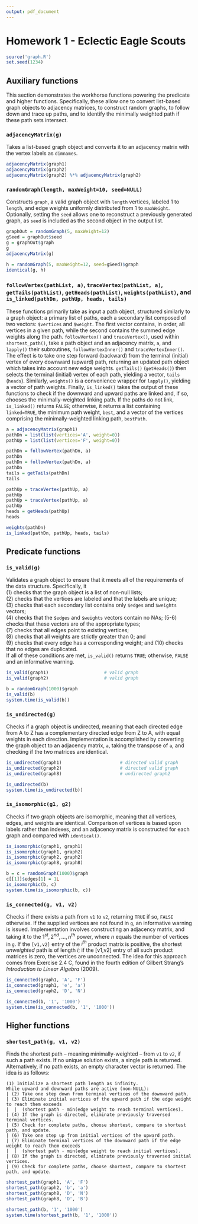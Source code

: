 ```yaml
---
output: pdf_document
---
```

Homework 1 - Eclectic Eagle Scouts
========================================================

```r
source('graph.R')
set.seed(1234)
```

## Auxiliary functions
This section demonstrates the workhorse functions powering the predicate and higher functions. Specifically, these allow one to convert list-based graph objects to adjacency matrices, to construct random graphs, to follow down and trace up paths, and to identify the minimally weighted path if these path sets intersect.

### ```adjacencyMatrix(g)```
Takes a list-based graph object and converts it to an adjacency matrix with the vertex labels as ```dimnames```. 
```r
adjacencyMatrix(graph1)
adjacencyMatrix(graph2)
adjacencyMatrix(graph2) %*% adjacencyMatrix(graph2)
```

### ```randomGraph(length, maxWeight=10, seed=NULL)```
Constructs ```graph```, a valid graph object with ```length``` vertices, labeled 1 to ```length```, and edge weights uniformly distributed from 1 to ```maxWeight```. Optionally, setting the ```seed``` allows one to reconstruct a previously generated graph, as ```seed``` is included as the second object in the output list. 
```r
graphOut = randomGraph(5, maxWeight=12)
gSeed = graphOut$seed
g = graphOut$graph
g
adjacencyMatrix(g)

h = randomGraph(5, maxWeight=12, seed=gSeed)$graph
identical(g, h)
```

### ```followVertex(pathList, a)```, ```traceVertex(pathList, a)```, ```getTails(pathList)```, ```getHeads(pathList)```, ```weights(pathList)```, and ```is_linked(pathDn, pathUp, heads, tails)```
These functions primarily take as input a path object, structured similarly to a graph object: a primary list of paths, each a secondary list composed of two vectors: ```$vertices``` and ```$weight```. The first vector contains, in order, all vertices in a given path, while the second contains the summed edge weights along the path. ```followVertex()``` and ```traceVertex()```, used within ```shortest_path()```, take a path object and an adjacency matrix, ```a```, and ```lapply()``` their subroutines, ```followVertexInner()``` and ```traceVertexInner()```. The effect is to take one step forward (backward) from the terminal (initial) vertex of every downward (upward) path, returning an updated path object which takes into account new edge weights. ```getTails()``` (```getHeads()```) then selects the terminal (initial) vertex of each path, yielding a vector, ```tails``` (```heads```). Similarly, ```weights()``` is a convenience wrapper for ```lapply()```, yielding a vector of path weights. Finally, ```is_linked()``` takes the output of these functions to check if the downward and upward paths are linked and, if so, chooses the minimally-weighted linking path. If the paths do not link, ```is_linked()``` returns ```FALSE```; otherwise, it returns a list containing ```linked=TRUE```, the minimum path weight, ```best```, and a vector of the vertices comprising the minimally-weighted linking path, ```bestPath```.
```r
a = adjacencyMatrix(graph1)
pathDn = list(list(vertices='A', weight=0))
pathUp = list(list(vertices='F', weight=0))

pathDn = followVertex(pathDn, a)
pathDn
pathDn = followVertex(pathDn, a)
pathDn
tails = getTails(pathDn)
tails

pathUp = traceVertex(pathUp, a)
pathUp
pathUp = traceVertex(pathUp, a)
pathUp
heads = getHeads(pathUp)
heads

weights(pathDn)
is_linked(pathDn, pathUp, heads, tails)
```

## Predicate functions

### ```is_valid(g)```
Validates a graph object to ensure that it meets all of the requirements of the data structure. Specifically, it  
(1) checks that the graph object is a list of non-null lists;  
(2) checks that the vertices are labeled and that the labels are unique;  
(3) checks that each secondary list contains only ```$edges``` and ```$weights``` vectors;  
(4) checks that the ```$edges``` and ```$weights``` vectors contain no NAs;
(5-6) checks that these vectors are of the appropriate types;  
(7) checks that all edges point to existing vertices;  
(8) checks that all weights are strictly greater than 0; and  
(9) checks that every edge has a corresponding weight; and
(10) checks that no edges are duplicated.  
If all of these conditions are met, ```is_valid()``` returns ```TRUE```; otherwise, ```FALSE``` and an informative warning. 
```r
is_valid(graph1)                     # valid graph
is_valid(graph2)                     # valid graph

b = randomGraph(1000)$graph
is_valid(b)
system.time(is_valid(b))
```

### ```is_undirected(g)```
Checks if a graph object is undirected, meaning that each directed edge from A to Z has a complementary directed edge from Z to A, with equal weights in each direction. Implementation is accomplished by converting the graph object to an adjacency matrix, ```a```, taking the transpose of ```a```, and checking if the two matrices are identical. 
```r
is_undirected(graph1)                      # directed valid graph
is_undirected(graph2)                      # directed valid graph
is_undirected(graph8)                      # undirected graph2

is_undirected(b)
system.time(is_undirected(b))
```

### ```is_isomorphic(g1, g2)```
Checks if two graph objects are isomorphic, meaning that all vertices, edges, and weights are identical. Comparison of vertices is based upon labels rather than indexes, and an adjacency matrix is constructed for each graph and compared with ```identical()```. 
```r
is_isomorphic(graph1, graph1)
is_isomorphic(graph1, graph2)
is_isomorphic(graph2, graph2)
is_isomorphic(graph8, graph8)

b = c = randomGraph(1000)$graph
c[[1]]$edges[1] = 1L
is_isomorphic(b, c)
system.time(is_isomorphic(b, c))
```

### ```is_connected(g, v1, v2)```
Checks if there exists a path from ```v1``` to ```v2```, returning ```TRUE``` if so, ```FALSE``` otherwise. If the supplied vertices are not found in ```g```, an informative warning is issued. Implementation involves constructing an adjacency matrix, and taking it to the $1^{st}, 2^{nd}, \dots, n^{th}$ power, where $n$ equals the number of vertices in ```g```. If the ```[v1,v2]``` entry of the $i^{th}$ product matrix is positive, the shortest *unweighted* path is of length $i$; if the [v1,v2] entry of all such product matrices is zero, the vertices are unconnected. The idea for this approach comes from Exercise 2.4 C, found in the fourth edition of Gilbert Strang's *Introduction to Linear Algebra* (2009). 
```r
is_connected(graph1, 'A', 'F')                                
is_connected(graph1, 'e', 'a')                                
is_connected(graph2, 'D', 'N')                                

is_connected(b, '1', '1000')
system.time(is_connected(b, '1', '1000'))
```

## Higher functions

### ```shortest_path(g, v1, v2)```
Finds the shortest path -- meaning minimally-weighted -- from ```v1``` to ```v2```, if such a path exists. If no unique solution exists, a single path is returned. Alternatively, if no path exists, an empty character vector is returned. The idea is as follows:  
```
(1) Initialize a shortest path length as infinity.   
While upward and downward paths are active (non-NULL):  
| (2) Take one step down from terminal vertices of the downward path.  
| (3) Eliminate initial vertices of the upward path if the edge weight to reach them exceeds  
|  |  (shortest path - min(edge weight to reach terminal vertices).  
| (4) If the graph is directed, eliminate previously traversed terminal vertices.  
| (5) Check for complete paths, choose shortest, compare to shortest path, and update.  
| (6) Take one step up from initial vertices of the upward path.  
| (7) Eliminate terminal vertices of the downward path if the edge weight to reach them exceeds  
|  |  (shortest path - min(edge weight to reach initial vertices).  
| (8) If the graph is directed, eliminate previously traversed initial vertices.  
| (9) Check for complete paths, choose shortest, compare to shortest path, and update.
```

```r
shortest_path(graph1, 'A', 'F')               
shortest_path(graph2, 'b', 'a')                
shortest_path(graph8, 'D', 'N')          
shortest_path(graph8, 'D', 'B')                 

shortest_path(b, '1', '1000')
system.time(shortest_path(b, '1', '1000'))
```
